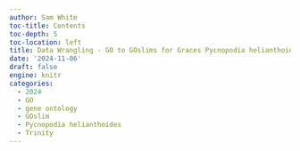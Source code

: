 ```yaml
---
author: Sam White
toc-title: Contents
toc-depth: 5
toc-location: left
title: Data Wrangling - GO to GOslims for Graces Pycnopodia helianthoides Project from Trinity Assembly Genes
date: '2024-11-06'
draft: false
engine: knitr
categories: 
  - 2024
  - GO
  - gene ontology
  - GOslim
  - Pycnopodia helianthoides
  - Trinity
---
```

